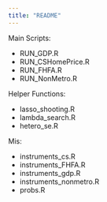 ```yaml
---
title: "README"
---
```


Main Scripts:

- RUN_GDP.R
- RUN_CSHomePrice.R
- RUN_FHFA.R
- RUN_NonMetro.R

Helper Functions:

- lasso_shooting.R
- lambda_search.R
- hetero_se.R

Mis:

- instruments_cs.R
- instruments_FHFA.R
- instruments_gdp.R
- instruments_nonmetro.R
- probs.R
